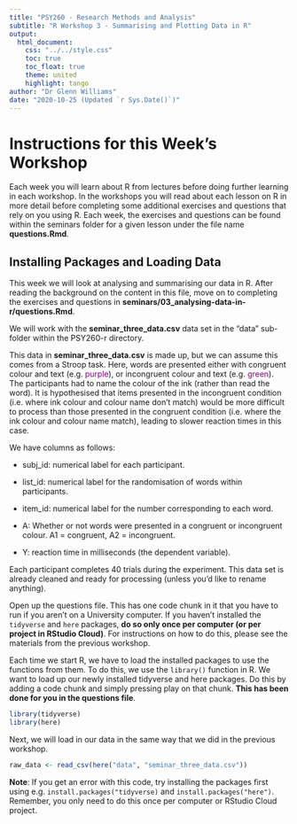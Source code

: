 ```yaml
---
title: "PSY260 - Research Methods and Analysis"
subtitle: "R Workshop 3 - Summarising and Plotting Data in R"
output: 
  html_document:
    css: "../../style.css"
    toc: true
    toc_float: true
    theme: united
    highlight: tango
author: "Dr Glenn Williams"
date: "2020-10-25 (Updated `r Sys.Date()`)"
---
```


# Instructions for this Week's Workshop

Each week you will learn about R from lectures before doing further learning in each workshop. In the workshops you will read about each lesson on R in more detail before completing some additional exercises and questions that rely on you using R. Each week, the exercises and questions can be found within the seminars folder for a given lesson under the file name **questions.Rmd**.

## Installing Packages and Loading Data

This week we will look at analysing and summarising our data in R. After reading the background on the content in this file, move on to completing the exercises and questions in **seminars/03_analysing-data-in-r/questions.Rmd**.

We will work with the **seminar_three_data.csv** data set in the "data" sub-folder within the PSY260-r directory.

This data in **seminar_three_data.csv** is made up, but we can assume this comes from a Stroop task. Here, words are presented either with congruent colour and text (e.g. <span style="color: purple;">purple</span>), or incongruent colour and text (e.g. <span style="color: purple;">green</span>). The participants had to name the colour of the ink (rather than read the word). It is hypothesised that items presented in the incongruent condition (i.e. where ink colour and colour name don't match) would be more difficult to process than those presented in the congruent condition (i.e. where the ink colour and colour name match), leading to slower reaction times in this case.

We have columns as follows:

- subj_id: numerical label for each participant.

- list_id: numerical label for the randomisation of words within participants.

- item_id: numerical label for the number corresponding to each word.

- A: Whether or not words were presented in a congruent or incongruent colour. A1 = congruent, A2 = incongruent. 

- Y: reaction time in milliseconds (the dependent variable).

Each participant completes 40 trials during the experiment. This data set is already cleaned and ready for processing (unless you'd like to rename anything).

Open up the questions file. This has one code chunk in it that you have to run if you aren't on a University computer. If you haven't installed the `tidyverse` and `here` packages, **do so only once per computer (or per project in RStudio Cloud)**. For instructions on how to do this, please see the materials from the previous workshop.

Each time we start R, we have to load the installed packages to use the functions from them. To do this, we use the `library()` function in R. We want to load up our newly installed tidyverse and here packages. Do this by adding a code chunk and simply pressing play on that chunk. **This has been done for you in the questions file**.

```r
library(tidyverse)
library(here)
```

Next, we will load in our data in the same way that we did in the previous workshop.

```r
raw_data <- read_csv(here("data", "seminar_three_data.csv"))
```

**Note**: If you get an error with this code, try installing the packages first using e.g. `install.packages("tidyverse)` and `install.packages("here")`. Remember, you only need to do this once per computer or RStudio Cloud project.

